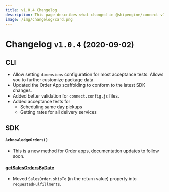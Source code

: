 ```yaml
---
title: v1.0.4 Changelog
description: This page describes what changed in @shipengine/connect v1.0.4
image: /img/changelog/card.png
---
```


Changelog `v1.0.4` <small>(2020-09-02)</small>
=========================================================


CLI
---------------------------------------

- Allow setting `dimensions` configuration for most acceptance tests. Allows you to further customize package data.
- Updated the Order App scaffolding to conform to the latest SDK changes.
- Added better validation for `connect.config.js` files.
- Added acceptance tests for
  - Scheduling same day pickups
  - Getting rates for all delivery services



SDK
---------------------------------------

#### `AcknowledgeOrders()`
- This is a new method for Order apps, documentation updates to follow soon.

#### [getSalesOrdersByDate](../docs/reference/methods/get-sales-orders-by-date.mdx)
  - Moved `SalesOrder.shipTo` (in the return value) property into `requestedFulfillments`.
